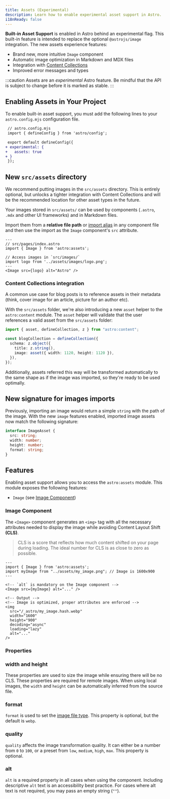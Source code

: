 ```yaml
---
title: Assets (Experimental)
description: Learn how to enable experimental asset support in Astro.
i18nReady: false
---
```


**Built-in Asset Support** is enabled in Astro behind an experimental flag. This built-in feature is intended to replace the optional `@astrojs/image` integration. The new assets experience features:

- Brand new, more intuitive `Image` component
- Automatic image optimization in Markdown and MDX files
- Integration with [Content Collections](./content-collections/)
- Improved error messages and types

:::caution
Assets are an _experimental_ Astro feature. Be mindful that the API is subject to change before it is marked as stable.
:::

## **Enabling Assets in Your Project**

To enable built-in asset support, you must add the following lines to your `astro.config.mjs` configuration file.

```diff
 // astro.config.mjs
 import { defineConfig } from 'astro/config';

 export default defineConfig({
+ experimental: {
+   assets: true
+ }
 });
```

## New `src/assets` directory

We recommend putting images in the `src/assets` directory. This is entirely optional, but unlocks a tighter integration with Content Collections and will be the recommended location for other asset types in the future.

Your images stored in `src/assets/` can be used by components (`.astro`, `.mdx` and other UI frameworks) and in Markdown files. 

Import them from a **relative file path** or [import alias](/en/guides/aliases/) in any component file and then use the import as the `Image` component's `src` attribute.


```astro
---
// src/pages/index.astro
import { Image } from 'astro:assets';

// Access images in `src/images/`
import logo from '../assets/images/logo.png';
---
<Image src={logo} alt="Astro" />
```


### Content Collections integration

A common use case for blog posts is to reference assets in their metadata (think, cover image for an article, picture for an author etc).

With the `src/assets` folder, we're also introducing a new `asset` helper to the `astro:content` module. The `asset` helper will validate that the user references a valid asset from the `src/assets` folder:

```ts
import { asset, defineCollection, z } from "astro:content";

const blogCollection = defineCollection({
  schema: z.object({
    title: z.string(),
    image: asset({ width: 1120, height: 1120 }),
  }),
});

```

Additionally, assets referred this way will be transformed automatically to the same shape as if the image was imported, so they're ready to be used optimally.

## New signature for images imports

Previously, importing an image would return a simple `string` with the path of the image. With the new `image` features enabled, imported image assets now match the following signature:

```ts
interface ImageAsset {
  src: string;
  width: number;
  height: number;
  format: string;
}
```

## Features

Enabling asset support allows you to access the `astro:assets` module. This module exposes the following features:

- `Image` (see [Image Component](#image-component))

### Image Component

The `<Image>` component generates an `<img>` tag with all the necessary attributes needed to display the image while avoiding Content Layout Shift **(CLS)**.

> CLS is a score that reflects how much content shifted on your page during loading. The ideal number for CLS is as close to zero as possible.

```astro
---
import { Image } from 'astro:assets';
import myImage from "../assets/my_image.png"; // Image is 1600x900
---

<!-- `alt` is mandatory on the Image component -->
<Image src={myImage} alt="..." />
```

```astro
<!-- Output -->
<!-- Image is optimized, proper attributes are enforced -->
<img
  src="/_astro/my_image.hash.webp"
  width="1600"
  height="900"
  decoding="async"
  loading="lazy"
  alt="..."
/>
```

### Properties

### width and height

These properties are used to size the image while ensuring there will be no CLS. These properties are required for remote images. When using local images, the `width` and `height` can be automatically inferred from the source file.

### format

`format` is used to set the [image file type](https://developer.mozilla.org/en-US/docs/Web/Media/Formats/Image_types#common_image_file_types). This property is optional, but the default is `webp`.

### quality

`quality` affects the image transformation quality. It can either be a number from `0` to `100`, or a preset from `low`, `medium`, `high`, `max`. This property is optional.

### alt

`alt` is a required property in all cases when using the component. Including descriptive `alt` text is an accessibility best practice. For cases where alt text is not required, you may pass an empty string (`""`).
